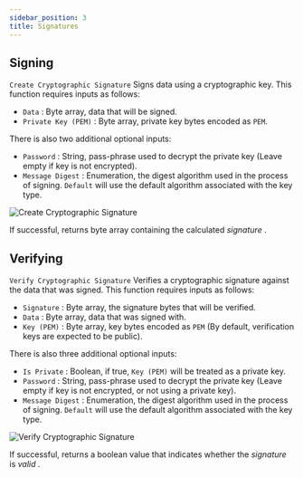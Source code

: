 ```yaml
---
sidebar_position: 3
title: Signatures
---
```



## Signing

`Create Cryptographic Signature` Signs data using a cryptographic key. This function requires inputs as follows:

* `Data` <Step text="1"/> : Byte array, data that will be signed.
* `Private Key (PEM)` <Step text="2"/> : Byte array, private key bytes encoded as `PEM`.

There is also two additional optional inputs:

* `Password` <Step text="3"/> : String, pass-phrase used to decrypt the private key (Leave empty if key is not encrypted).
* `Message Digest` <Step text="4"/> : Enumeration, the digest algorithm used in the process of signing.
`Default` will use the default algorithm associated with the key type.

![Create Cryptographic Signature](_static/img/sign.png)

If successful, returns byte array containing the calculated *signature* <Step text="5"/>.

## Verifying

`Verify Cryptographic Signature` Verifies a cryptographic signature against the data that was signed.
This function requires inputs as follows:

* `Signature` <Step text="1"/> : Byte array, the signature bytes that will be verified.
* `Data` <Step text="2"/> : Byte array, data that was signed with.
* `Key (PEM)` <Step text="3"/> : Byte array, key bytes encoded as `PEM`
(By default, verification keys are expected to be public).

There is also three additional optional inputs:

* `Is Private` <Step text="4"/> : Boolean, if true, `Key (PEM)` will be treated as a private key.
* `Password` <Step text="5"/> : String, pass-phrase used to decrypt the private key
(Leave empty if key is not encrypted, or not using a private key).
* `Message Digest` <Step text="6"/> : Enumeration, the digest algorithm used in the process of signing.
`Default` will use the default algorithm associated with the key type.

![Verify Cryptographic Signature](_static/img/verify.png)

If successful, returns a boolean value that indicates whether the *signature* <Step text="1"/> is *valid* <Step text="7"/>.
